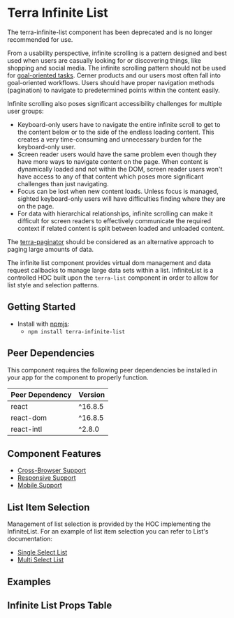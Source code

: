 

<Badge />

# Terra Infinite List

<Notice variant='deprecation'>

The terra-infinite-list component has been deprecated and is no longer recommended for use.

From a usability perspective, infinite scrolling is a pattern designed and best used when users are casually looking for or discovering things, like shopping and social media. The infinite scrolling pattern should not be used for [goal-oriented tasks](https://www.nngroup.com/articles/infinite-scrolling/). Cerner products and our users most often fall into goal-oriented workflows. Users should have proper navigation methods (pagination) to navigate to predetermined points within the content easily.

Infinite scrolling also poses significant accessibility challenges for multiple user groups:

* Keyboard-only users have to navigate the entire infinite scroll to get to the content below or to the side of the endless loading content. This creates a very time-consuming and unnecessary burden for the keyboard-only user.
* Screen reader users would have the same problem even though they have more ways to navigate content on the page. When content is dynamically loaded and not within the DOM, screen reader users won't have access to any of that content which poses more significant challenges than just navigating.
* Focus can be lost when new content loads. Unless focus is managed, sighted keyboard-only users will have difficulties finding where they are on the page.
* For data with hierarchical relationships, infinite scrolling can make it difficult for screen readers to effectively communicate the required context if related content is split between loaded and unloaded content.

The [terra-paginator](/components/terra-paginator/paginator/paginator) should be considered as an alternative approach to paging large amounts of data.

</Notice>

The infinite list component provides virtual dom management and data request callbacks to manage large data sets within a list.
InfiniteList is a controlled HOC built upon the `terra-list` component in order to allow for list style and selection patterns.

## Getting Started

- Install with [npmjs](https://www.npmjs.com):
  - `npm install terra-infinite-list`

<!-- AUTO-GENERATED-CONTENT:START Peer Dependencies -->
## Peer Dependencies

This component requires the following peer dependencies be installed in your app for the component to properly function.

| Peer Dependency | Version |
|-|-|
| react | ^16.8.5 |
| react-dom | ^16.8.5 |
| react-intl | ^2.8.0 |

<!-- AUTO-GENERATED-CONTENT:END -->

## Component Features
* [Cross-Browser Support](https://engineering.cerner.com/terra-ui/about/terra-ui/component-standards#cross-browser-support)
* [Responsive Support](https://engineering.cerner.com/terra-ui/about/terra-ui/component-standards#responsive-support)
* [Mobile Support](https://engineering.cerner.com/terra-ui/about/terra-ui/component-standards#mobile-support)

## List Item Selection

Management of list selection is provided by the HOC implementing the InfiniteList. For an example of list item selection you can refer to List's documentation:

* [Single Select List](https://engineering.cerner.com/terra-ui/#/components/terra-list/list/guides/single-select-list)
* [Multi Select List](https://engineering.cerner.com/terra-ui/#/components/terra-list/list/guides/multi-select-list)

## Examples
<InitialLoadingExample title='Example Initial Loading Indicator' />
<ProgressiveLoadingExample title='Example Progressive Loading Indicator' />
<VirtualizedExample title='Example Virtualized List' />

## Infinite List Props Table
<InfiniteListSrc />
